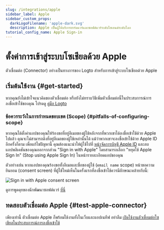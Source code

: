 ```yaml
---
slug: /integrations/apple
sidebar_label: Apple
sidebar_custom_props:
  darkLogoFilename: 'apple-dark.svg'
  description: Apple เป็นผู้ให้บริการฮาร์ดแวร์และซอฟต์แวร์ระดับไฮเอนด์ระดับโลก
tutorial_config_name: Apple Sign-in
---
```




# ตั้งค่าการเข้าสู่ระบบโซเชียลด้วย Apple

ตัวเชื่อมต่อ (Connector) อย่างเป็นทางการของ Logto สำหรับการเข้าสู่ระบบโซเชียลด้วย Apple

<GuideTip />

## เริ่มต้นใช้งาน \{#get-started}

หากคุณยังไม่เข้าใจแนวคิดของตัวเชื่อมต่อ หรือยังไม่ทราบวิธีเพิ่มตัวเชื่อมต่อนี้ในประสบการณ์การลงชื่อเข้าใช้ของคุณ โปรดดู [คู่มือ Logto](/connectors/social-connectors)

<Integration />

### ข้อควรระวังในการกำหนดขอบเขต (Scope) \{#pitfalls-of-configuring-scope}

หากคุณได้ตั้งค่าแอปของคุณให้ร้องขอที่อยู่อีเมลของผู้ใช้หลังจากที่พวกเขาได้ลงชื่อเข้าใช้ด้วย Apple ไปแล้ว คุณจะไม่สามารถดึงที่อยู่อีเมลของผู้ใช้เหล่านั้นได้ แม้ว่าพวกเขาจะลงชื่อเข้าใช้ด้วย Apple ID อีกครั้งก็ตาม เพื่อแก้ไขปัญหานี้ คุณต้องแนะนำให้ผู้ใช้ไปที่ [หน้าจัดการบัญชี Apple ID](https://appleid.apple.com/account/manage) และลบแอปพลิเคชันของคุณออกจากส่วน "Sign in with Apple" โดยสามารถเลือก "หยุดใช้ Apple Sign In" (Stop using Apple Sign In) ในหน้ารายละเอียดแอปของคุณ

ตัวอย่างเช่น หากแอปของคุณร้องขอทั้งอีเมลและชื่อของผู้ใช้ (`email name` scope) หน้าขอความยินยอม (consent screen) ที่ผู้ใช้ใหม่เห็นในครั้งแรกที่ลงชื่อเข้าใช้ควรมีลักษณะคล้ายกับนี้:

<img
  src="/img/assets/sign-in-with-apple-consent-screen.png"
  alt="Sign in with Apple consent screen"
/>

ดูการพูดคุยของนักพัฒนาซอฟต์แวร์ [ที่นี่](https://forums.developer.apple.com/forums/thread/132223)

## ทดสอบตัวเชื่อมต่อ Apple \{#test-apple-connector}

เพียงเท่านี้ ตัวเชื่อมต่อ Apple ก็พร้อมใช้งานทั้งในเว็บและแอปเนทีฟ อย่าลืม [เปิดใช้งานตัวเชื่อมต่อโซเชียลในประสบการณ์การลงชื่อเข้าใช้](/connectors/social-connectors/#enable-social-sign-in)

